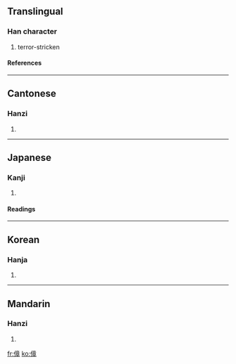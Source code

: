 ==Translingual==
===Han character===
{{Han char|rn=9|rad=人|as=11|sn=13|four=2024<sub>6</sub>|canj=人卜廿十 (OYTJ)}}
# terror-stricken
====References====
{{Han ref|kx=0115.090|dkj=01037|dj=0245.060|hdz=10214.070|uh=50BD|ud=20669|bh=DCB4|bd=56500}}
----
==Cantonese==
===Hanzi===
{{yue-hanzi|jyut=|y=jeung1}}
# {{defn|Cantonese}}
----
==Japanese==
===Kanji===
{{ja-kanji|grade=|rs=人11}}
# {{defn|Japanese}}
====Readings====
{{ja-readings|on=[[しょう]] (shō)|kun=[[おどろく]] (odoroku)}}
----
==Korean==
===Hanja===
{{ko-hanja|hangeul=장|rv=jang|mr=chang}}
# {{defn|Korean}}
----
==Mandarin==
===Hanzi===
{{cmn-hanzi|pin=[[zhāng]] (zhang1)|wg=chang<sup>1</sup>}}
# {{defn|Mandarin}}

[[fr:傽]]
[[ko:傽]]